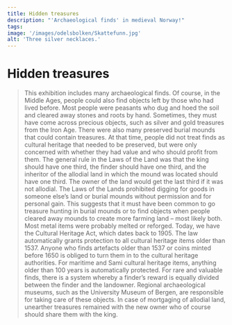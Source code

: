 ```yaml
---
title: Hidden treasures
description: "'Archaeological finds' in medieval Norway!"
tags:
image: '/images/odelsbolken/Skattefunn.jpg'
alt: 'Three silver necklaces.'
---
```



# Hidden treasures 

<Blockquote
    quote='“If someone finds assets buried in the ground, the king shall receive one-third.”'
    footer='Land Redemption section, chapter 15' />


<Container stil="initial side">
    This exhibition includes many archaeological finds. 
    Of course, in the Middle Ages, people could also find objects left by those who had lived before. 
    Most people were peasants who dug and hoed the soil and cleared away stones and roots by hand. 
    Sometimes, they must have come across precious objects, such as silver and gold treasures from the Iron Age. 
    There were also many preserved burial mounds that could contain treasures. 
    At that time, people did not treat finds as cultural heritage that needed to be preserved, but were only concerned with whether they had value and who should profit from them. 
    The general rule in the Laws of the Land was that the king should have one third, the finder should have one third, and the inheritor of the allodial land in which the mound was located should have one third. 
    The owner of the land would get the last third if it was not allodial. 
    The Laws of the Lands prohibited digging for goods in someone else’s land or burial mounds without permission and for personal gain. 
    This suggests that it must have been common to go treasure hunting in burial mounds or to find objects when people cleared away mounds to create more farming land – most likely both. 
    Most metal items were probably melted or reforged. 
    Today, we have the Cultural Heritage Act, which dates back to 1905. 
    The law automatically grants protection to all cultural heritage items older than 1537. 
    Anyone who finds artefacts older than 1537 or coins minted before 1650 is obliged to turn them in to the cultural heritage authorities. 
    For maritime and Sami cultural heritage items, anything older than 100 years is automatically protected. 
    For rare and valuable finds, there is a system whereby a finder’s reward is equally divided between the finder and the landowner. 
    Regional archaeological museums, such as the University Museum of Bergen, are responsible for taking care of these objects.
</Container>

<Work id="ubb-diplom-0161">
In case of mortgaging of allodial land, unearther treasures remained with the new owner who of course should share them with the king.
</Work>
